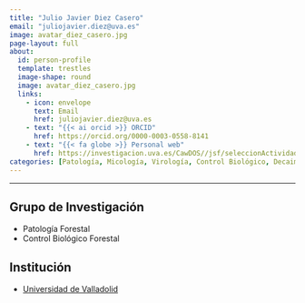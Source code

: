 ```yaml
---
title: "Julio Javier Diez Casero"
email: "juliojavier.diez@uva.es"  
image: avatar_diez_casero.jpg
page-layout: full
about: 
  id: person-profile
  template: trestles
  image-shape: round
  image: avatar_diez_casero.jpg
  links:
    - icon: envelope
      text: Email
      href: juliojavier.diez@uva.es
    - text: "{{< ai orcid >}} ORCID"
      href: https://orcid.org/0000-0003-0558-8141
    - text: "{{< fa globe >}} Personal web"
      href: https://investigacion.uva.es/CawDOS//jsf/seleccionActividades/seleccionActividades.jsf?id=b7574af43e9e6f09&idioma=es&tipo=activ,&elmeucv=N
categories: [Patología, Micología, Virología, Control Biológico, Decaimientos]
---
```

 
<hr>

:::{#person-profile}

## Grupo de Investigación
- Patología Forestal
- Control Biológico Forestal

## Institución
- [Universidad de Valladolid](https://www.uva.es/)

:::
